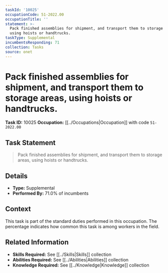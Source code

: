 ```yaml
---
taskId: '10025'
occupationCode: 51-2022.00
occupationTitle: ''
statement: >-
  Pack finished assemblies for shipment, and transport them to storage areas,
  using hoists or handtrucks.
taskType: Supplemental
incumbentsResponding: 71
collection: Tasks
source: onet
---
```

# Pack finished assemblies for shipment, and transport them to storage areas, using hoists or handtrucks.

**Task ID:** 10025
**Occupation:** [[../Occupations|Occupation]] with code `51-2022.00`

## Task Statement

> Pack finished assemblies for shipment, and transport them to storage areas, using hoists or handtrucks.

## Details

- **Type:** Supplemental
- **Performed By:** 71.0% of incumbents

## Context

This task is part of the standard duties performed in this occupation. The percentage indicates how common this task is among workers in the field.

## Related Information

- **Skills Required:** See [[../Skills|Skills]] collection
- **Abilities Required:** See [[../Abilities|Abilities]] collection
- **Knowledge Required:** See [[../Knowledge|Knowledge]] collection
